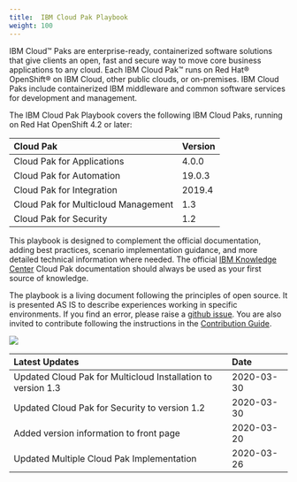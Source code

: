 ```yaml
---
title:  IBM Cloud Pak Playbook
weight: 100
---
```


IBM Cloud™ Paks are enterprise-ready, containerized software solutions 
that give clients an open, fast and secure way to move core business 
applications to any cloud. Each IBM Cloud Pak™ runs on Red Hat® OpenShift® 
on IBM Cloud, other public clouds, or on-premises. IBM Cloud Paks include 
containerized IBM middleware and common software services for development 
and management.

The IBM Cloud Pak Playbook covers the following IBM Cloud Paks, running 
on Red Hat OpenShift 4.2 or later:

| Cloud Pak | Version | 
| :-------- | :-------------- | 
| Cloud Pak for Applications    | 4.0.0  | 
| Cloud Pak for Automation      | 19.0.3 |
| Cloud Pak for Integration     | 2019.4 |
| Cloud Pak for Multicloud Management | 1.3 |
| Cloud Pak for Security        | 1.2 |

This playbook is designed to complement the official documentation, 
adding best practices, scenario implementation guidance, and more 
detailed technical information where needed. The official 
[IBM Knowledge Center](https://www.ibm.com/support/knowledgecenter) 
Cloud Pak documentation should always be used as your first source of knowledge.

The playbook is a living document following the principles of open source. It is presented AS IS to describe experiences working in specific environments. 
If you find an error, please raise a [github issue](https://github.com/ibm-cloud-architecture/cloudpak8s/issues). 
You are also invited to contribute following the instructions in the 
[Contribution Guide](https://ocp42.cloudpak8s.io/contribute/).

![](/assets/playbook/newspaper.jpg)

| Latest Updates | Date |
| :------------- | :--- |
| Updated Cloud Pak for Multicloud Installation to version 1.3 | 2020-03-30 |
| Updated Cloud Pak for Security to version 1.2 | 2020-03-30 |
| Added version information to front page | 2020-03-20 |
| Updated Multiple Cloud Pak Implementation | 2020-03-26 |